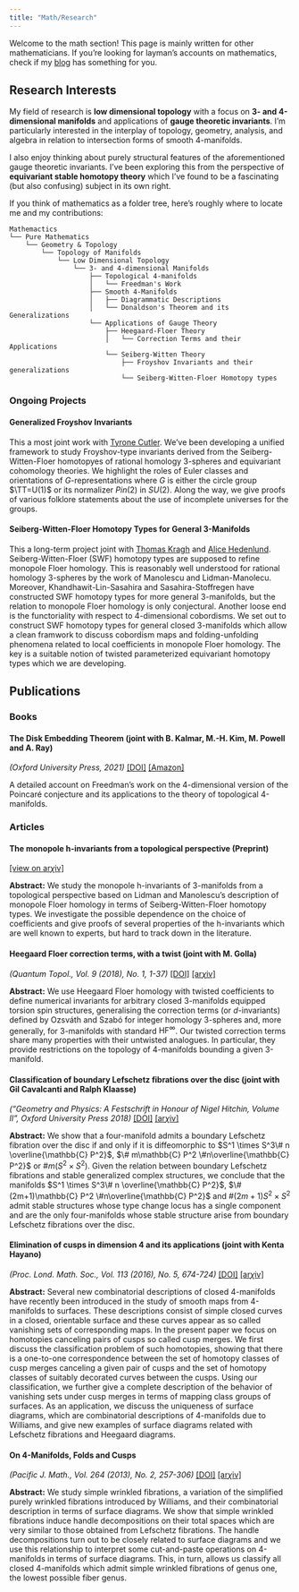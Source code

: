 ```yaml
---
title: "Math/Research"
---
```


Welcome to the math section! This page is mainly written for other mathematicians. 
If you're looking for layman's accounts on mathematics, check if my [blog](blog.html#category=Math) has something for you.

## Research Interests

My field of research is **low dimensional topology** with a focus on **3- and 4-dimensional manifolds** and applications of **gauge theoretic invariants**. I'm particularly interested in the interplay of topology, geometry, analysis, and algebra in relation to intersection forms of smooth 4-manifolds. 

I also enjoy thinking about purely structural features of the aforementioned gauge theoretic invariants. I've been exploring this from the perspective of **equivariant stable homotopy theory** which I've found to be a fascinating (but also confusing) subject in its own right. 

If you think of mathematics as a folder tree, here's roughly where to locate me and my contributions:
```text
Mathemactics
└── Pure Mathematics
    └── Geometry & Topology
        └── Topology of Manifolds
            └── Low Dimensional Topology
                └── 3- and 4-dimensional Manifolds
                    ├── Topological 4-manifolds
                    │   └── Freedman's Work
                    ├── Smooth 4-Manifolds
                    │   ├── Diagrammatic Descriptions
                    │   └── Donaldson's Theorem and its Generalizations
                    └── Applications of Gauge Theory
                        ├── Heegaard-Floer Theory
                        │   └── Correction Terms and their Applications
                        └── Seiberg-Witten Theory
                            ├── Froyshov Invariants and their generalizations
                            └── Seiberg-Witten-Floer Homotopy types
```

### Ongoing Projects

::: {.callout-note appearance="simple" collapse="true" icon=false}
#### Generalized Froyshov Invariants

This a most joint work with [Tyrone Cutler](https://mathoverflow.net/users/54788/tyrone). We've been developing a unified framework to study Froyshov-type invariants derived from the Seiberg-Witten-Floer homotopyes of rational homology 3-spheres and equivariant cohomology theories. We highlight the roles of Euler classes and orientations of $G$-representations where $G$ is either the circle group $\TT=U(1)$ or its normalizer $Pin(2)$ in $SU(2)$. 
Along the way, we give proofs of various folklore statements about the use of incomplete universes for the groups.
:::

::: {.callout-note appearance="simple" collapse="true" icon=false}
#### Seiberg-Witten-Floer Homotopy Types for General 3-Manifolds

This a long-term project joint with [Thomas Kragh](https://www.uu.se/en/contact-and-organisation/staff?query=N12-1587) and [Alice Hedenlund](https://www.ntnu.edu/employees/alice.hedenlund). Seiberg-Witten-Floer (SWF) homotopy types are supposed to refine monopole Floer homology. This is reasonably well understood for rational homology 3-spheres by the work of Manolescu and Lidman-Manolecu. Moreover, Khandhawit-Lin-Sasahira and Sasahira-Stoffregen have constructed SWF homotopy types for more general 3-manifolds, but the relation to monopole Floer homology is only conjectural. Another loose end is the functoriality with respect to 4-dimensional cobordisms. We set out to construct SWF homotopy types for general closed 3-manifolds which allow a clean framwork to discuss cobordism maps and folding-unfolding phenomena related to local coefficients in monopole Floer homology. The key is a suitable notion of twisted parameterized equivariant homotopy types which we are developing.
:::


## Publications

### Books

::: {.callout-note appearance="simple" collapse="true" icon=false}
#### The Disk Embedding Theorem (joint with B. Kalmar, M.-H. Kim, M. Powell and A. Ray)

*(Oxford University Press, 2021)*
[[DOI]](https://doi.org/10.1093/oso/9780198841319.001.0001)
[[Amazon]](https://www.amazon.com/dp/0198841310)

A detailed account on Freedman's work on the 4-dimensional version of the Poincaré conjecture and its applications to the theory of topological 4-manifolds. 
:::

### Articles

::: {.callout-note appearance="simple" collapse="true" icon=false}
#### The monopole h-invariants from a topological perspective (Preprint)

[[view on ar$\chi$iv]](https://arxiv.org/abs/2310.19375)

**Abstract:** 
We study the monopole h-invariants of 3-manifolds from a topological perspective based on Lidman and Manolescu's description of monopole Floer homology in terms of Seiberg-Witten-Floer homotopy types. We investigate the possible dependence on the choice of coefficients and give proofs of several properties of the h-invariants which are well known to experts, but hard to track down in the literature.
:::

::: {.callout-note appearance="simple" collapse="true" icon=false}
#### Heegaard Floer correction terms, with a twist (joint with M. Golla)

*(Quantum Topol., Vol. 9 (2018), No. 1, 1-37)*
[[DOI]](https://doi.org/10.4171/QT/102)
[[ar$\chi$iv]](http://arxiv.org/abs/1505.07401)


**Abstract:** 
We use Heegaard Floer homology with twisted coefficients to define numerical invariants for arbitrary closed 3-manifolds equipped torsion spin structures, generalising the correction terms (or $d$-invariants) defined by Ozsváth and Szabó for integer homology 3-spheres and, more generally, for 3-manifolds with standard $\mathrm{HF}^\infty$. Our twisted correction terms share many properties with their untwisted analogues. In particular, they provide restrictions on the topology of 4-manifolds bounding a given 3-manifold.
:::

::: {.callout-note appearance="simple" collapse="true" icon=false}
#### Classification of boundary Lefschetz fibrations over the disc (joint with Gil Cavalcanti and Ralph Klaasse)

*("Geometry and Physics: A Festschrift in Honour of Nigel Hitchin, Volume II", Oxford University Press 2018)*
[[DOI]](https://doi.org/10.1093/oso/9780198802020.003.0015)
[[ar$\chi$iv]](https://arxiv.org/abs/1706.09207)

**Abstract:** 
We show that a four-manifold admits a boundary Lefschetz fibration over the disc if and only if it is diffeomorphic to $S^1 \times S^3\# n \overline{\mathbb{C} P^2}$, $\# m\mathbb{C} P^2 \#n\overline{\mathbb{C} P^2}$ or $\# m (S^2 \times S^2)$. Given the relation between boundary Lefschetz fibrations and stable generalized complex structures, we conclude that the manifolds $S^1 \times S^3\# n \overline{\mathbb{C} P^2}$, $\#(2m+1)\mathbb{C} P^2 \#n\overline{\mathbb{C} P^2}$ and $\# (2m+1) S^2 \times S^2$ admit stable structures whose type change locus has a single component and are the only four-manifolds whose stable structure arise from boundary Lefschetz fibrations over the disc.
:::

::: {.callout-note appearance="simple" collapse="true" icon=false}
#### Elimination of cusps in dimension 4 and its applications (joint with Kenta Hayano)

*(Proc. Lond. Math. Soc., Vol. 113 (2016), No. 5, 674-724)*
[[DOI]](https://doi.org/10.1112/plms/pdw042)
[[ar$\chi$iv]](http://arxiv.org/abs/1210.5948)

**Abstract:** 
Several new combinatorial descriptions of closed 4-manifolds have recently been introduced in the study of smooth maps from 4-manifolds to surfaces. These descriptions consist of simple closed curves in a closed, orientable surface and these curves appear as so called vanishing sets of corresponding maps. In the present paper we focus on homotopies canceling pairs of cusps so called cusp merges. We first discuss the classification problem of such homotopies, showing that there is a one-to-one correspondence between the set of homotopy classes of cusp merges canceling a given pair of cusps and the set of homotopy classes of suitably decorated curves between the cusps. Using our classification, we further give a complete description of the behavior of vanishing sets under cusp merges in terms of mapping class groups of surfaces. As an application, we discuss the uniqueness of surface diagrams, which are combinatorial descriptions of 4-manifolds due to Williams, and give new examples of surface diagrams related with Lefschetz fibrations and Heegaard diagrams.
:::

::: {.callout-note appearance="simple" collapse="true" icon=false}
#### On 4-Manifolds, Folds and Cusps

*(Pacific J. Math., Vol. 264 (2013), No. 2, 257-306)*
[[DOI]](http://dx.doi.org/10.2140/pjm.2013.264.257)
[[ar$\chi$iv]](http://arxiv.org/abs/1205.5192)

**Abstract:** 
We study simple wrinkled fibrations, a variation of the simplified purely wrinkled fibrations introduced by Williams, and their combinatorial description in terms of surface diagrams. We show that simple wrinkled fibrations induce handle decompositions on their total spaces which are very similar to those obtained from Lefschetz fibrations. The handle decompositions turn out to be closely related to surface diagrams and we use this relationship to interpret some cut-and-paste operations on 4-manifolds in terms of surface diagrams. This, in turn, allows us classify all closed 4-manifolds which admit simple wrinkled fibrations of genus one, the lowest possible fiber genus.
:::


<!-- ## Teaching -->